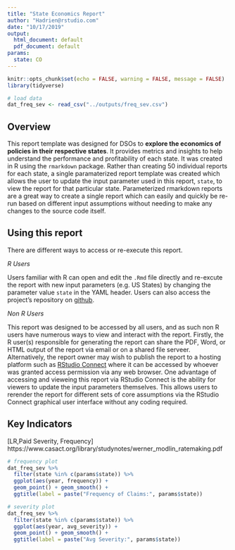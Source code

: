 ```yaml
---
title: "State Economics Report"
author: "Hadrien@rstudio.com"
date: "10/17/2019"
output:
  html_document: default
  pdf_document: default
params:
  state: CO
---
```


```r
knitr::opts_chunk$set(echo = FALSE, warning = FALSE, message = FALSE)
library(tidyverse)

# load data
dat_freq_sev <- read_csv("../outputs/freq_sev.csv")

```


## Overview 

This report template was designed for DSOs to **explore the economics of policies in their respective states**. It provides metrics and insights to help understand the performance and profitability of each state. It was created in R using the `rmarkdown` package. Rather than creating 50 individual reports for each state, a single paramaterized report template was created which allows the user to update the input parameter used in this report, `state`, to view the report for that particular state. Parameterized rmarkdown reports are a great way to create a single report which can easily and quickly be re-run based on different input assumptions without needing to make any changes to the source code itself.

## Using this report 

There are different ways to access or re-execute this report.

_R Users_ 

Users familiar with R can open and edit the `.Rmd` file directly and re-excute the report with new input parameters (e.g. US States) by changing the parameter value `state` in the YAML header. Users can also access the project's repository on [github](https://github.com/hdykiel/rmd-example-state-profitability).

_Non R Users_

This report was designed to be accessed by all users, and as such non R users have numerous ways to view and interact with the report. Firstly, the R user(s) responsible for generating the report can share the PDF, Word, or HTML output of the report via email or on a shared file serveer. Alternatively, the report owner may wish to publish the report to a hosting platform such as [RStudio Connect](https://rstudio.com/products/connect/) where it can be accessed by whoever was granted access permission via any web browser. One advantage of accessing and vieweing this report via RStudio Connect is the ability for viewers to update the input parameters themselves. This allows users to rerender the report for different sets of core assumptions via the RStudio Connect graphical user interface without any coding required.

## Key Indicators

[LR,Paid Severity, Frequency]
https://www.casact.org/library/studynotes/werner_modlin_ratemaking.pdf


```r
# frequency plot
dat_freq_sev %>%
  filter(state %in% c(params$state)) %>%
  ggplot(aes(year, frequency)) + 
  geom_point() + geom_smooth() + 
  ggtitle(label = paste("Frequency of Claims:", params$state))

```


```r
# severity plot
dat_freq_sev %>%
  filter(state %in% c(params$state)) %>%
  ggplot(aes(year, avg_severity)) + 
  geom_point() + geom_smooth() + 
  ggtitle(label = paste("Avg Severity:", params$state))
```

